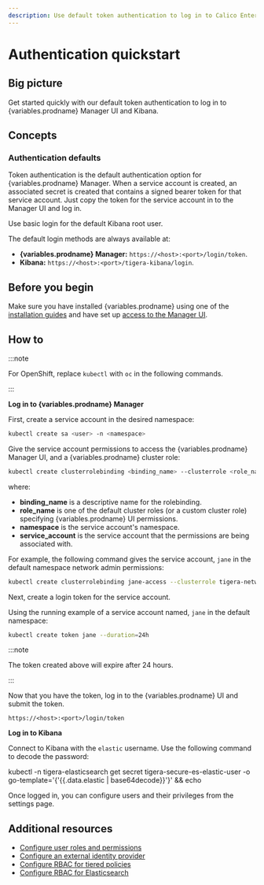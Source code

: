 ```yaml
---
description: Use default token authentication to log in to Calico Enterprise Manager UI and Kibana.
---
```



# Authentication quickstart

## Big picture

Get started quickly with our default token authentication to log in to {variables.prodname} Manager UI and Kibana.

## Concepts

### Authentication defaults

Token authentication is the default authentication option for {variables.prodname} Manager. When a service account is created, an
associated secret is created that contains a signed bearer token for that service account. Just copy the token for the service
account in to the Manager UI and log in.

Use basic login for the default Kibana root user.

The default login methods are always available at:

- **{variables.prodname} Manager:** `https://<host>:<port>/login/token`.
- **Kibana:** `https://<host>:<port>/tigera-kibana/login`.

## Before you begin

Make sure you have installed {variables.prodname} using one of the [installation guides](../../getting-started/index.mdx) and have set up [access to the Manager UI](access-the-manager.mdx).

## How to

:::note

For OpenShift, replace `kubectl` with `oc` in the following commands.

:::

**Log in to {variables.prodname} Manager**

First, create a service account in the desired namespace:

```bash
kubectl create sa <user> -n <namespace>
```

Give the service account permissions to access the {variables.prodname} Manager UI, and a {variables.prodname} cluster role:

```bash
kubectl create clusterrolebinding <binding_name> --clusterrole <role_name> --serviceaccount <namespace>:<service_account>
```

where:

- **binding_name** is a descriptive name for the rolebinding.
- **role_name** is one of the default cluster roles (or a custom cluster role) specifying {variables.prodname} UI permissions.
- **namespace** is the service account's namespace.
- **service_account** is the service account that the permissions are being associated with.

For example, the following command gives the service account, `jane` in the default namespace network admin permissions:

```bash
kubectl create clusterrolebinding jane-access --clusterrole tigera-network-admin --serviceaccount default:jane
```

Next, create a login token for the service account.

Using the running example of a service account named, `jane` in the default namespace:

```bash
kubectl create token jane --duration=24h
```

:::note

The token created above will expire after 24 hours.

:::

Now that you have the token, log in to the {variables.prodname} UI and submit the token.

`https://<host>:<port>/login/token`

**Log in to Kibana**

Connect to Kibana with the `elastic` username. Use the following command to decode the password:

<CodeBlock language=''>
kubectl -n tigera-elasticsearch get secret tigera-secure-es-elastic-user -o go-template='{'{{.data.elastic | base64decode}}'}' && echo
</CodeBlock>

Once logged in, you can configure users and their privileges from the settings page.

## Additional resources

- [Configure user roles and permissions](roles-and-permissions.mdx)
- [Configure an external identity provider](configure-identity-provider.mdx)
- [Configure RBAC for tiered policies](../../network-policy/policy-tiers/rbac-tiered-policies.mdx)
- [Configure RBAC for Elasticsearch](../../visibility/elastic/rbac-elasticsearch.mdx)

